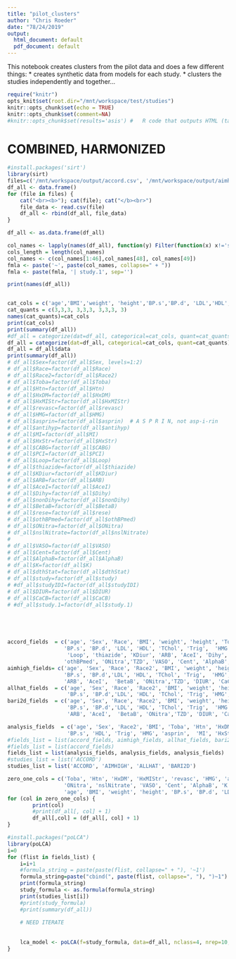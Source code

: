 ```yaml
---
title: "pilot_clusters"
author: "Chris Roeder"
date: "78/24/2019"
output:
  html_document: default
  pdf_document: default
---
```


This notebook creates clusters from the pilot data and does a few different things:
    * creates synthetic data from models for each study.
    * clusters the studies independently and together...

```r
require("knitr")
opts_knit$set(root.dir="/mnt/workspace/test/studies")
knitr::opts_chunk$set(echo = TRUE)
knitr::opts_chunk$set(comment=NA)
#knitr::opts_chunk$set(results='asis') #   R code that outputs HTML (table1) needs NOT to have its output sourrounded with <pre> etc.

```


# COMBINED, HARMONIZED
```r
#install.packages('sirt')
library(sirt)
files=c('/mnt/workspace/output/accord.csv', '/mnt/workspace/output/aimhigh.csv', '/mnt/workspace/output/allhat.csv', '/mnt/workspace/output/bari2d.csv')
df_all <- data.frame()
for (file in files) {
    cat("<br><b>"); cat(file); cat("</b><br>")
    file_data <- read.csv(file)
    df_all <- rbind(df_all, file_data)
}

df_all <- as.data.frame(df_all)

col_names <- lapply(names(df_all), function(y) Filter(function(x) x!='studyIDI' && x!='study.1' && x!='character(0)', y))
cols_length = length(col_names)
col_names <- c(col_names[1:46],col_names[48], col_names[49])
fmla <- paste('~', paste(col_names, collapse=" + "))
fmla <- paste(fmla, '| study.1', sep='')

print(names(df_all))


cat_cols = c('age','BMI','weight', 'height','BP.s','BP.d', 'LDL','HDL','TChol', 'Trig')
cat_quants = c(3,3,3, 3,3,3, 3,3,3, 3)
names(cat_quants)=cat_cols
print(cat_cols)
print(summary(df_all))
#df_all = categorize(dat=df_all, categorical=cat_cols, quant=cat_quants, lowest=1)
df_all = categorize(dat=df_all, categorical=cat_cols, quant=cat_quants)
df_all = df_all$data
print(summary(df_all))
# df_all$Sex=factor(df_all$Sex, levels=1:2)
# df_all$Race=factor(df_all$Race)
# df_all$Race2=factor(df_all$Race2)
# df_all$Toba=factor(df_all$Toba)
# df_all$Htn=factor(df_all$Htn)
# df_all$HxDM=factor(df_all$HxDM)
# df_all$HxMIStr=factor(df_all$HxMIStr)
# df_all$revasc=factor(df_all$revasc)
# df_all$HMG=factor(df_all$HMG)
# df_all$asprin=factor(df_all$asprin)  # A S P R I N, not asp-i-rin
# df_all$antihyp=factor(df_all$antihyp)
# df_all$MI=factor(df_all$MI)
# df_all$HxStr=factor(df_all$HxStr)
# df_all$CABG=factor(df_all$CABG)
# df_all$PCI=factor(df_all$PCI)
# df_all$Loop=factor(df_all$Loop)
# df_all$thiazide=factor(df_all$thiazide)
# df_all$KDiur=factor(df_all$KDiur)
# df_all$ARB=factor(df_all$ARB)
# df_all$AceI=factor(df_all$AceI)
# df_all$Dihy=factor(df_all$Dihy)
# df_all$nonDihy=factor(df_all$nonDihy)
# df_all$BetaB=factor(df_all$BetaB)
# df_all$rese=factor(df_all$rese)
# df_all$othBPmed=factor(df_all$othBPmed)
# df_all$ONitra=factor(df_all$ONitra)
# df_all$nslNitrate=factor(df_all$nslNitrate)
# 
# df_all$VASO=factor(df_all$VASO)
# df_all$Cent=factor(df_all$Cent)
# df_all$AlphaB=factor(df_all$AlphaB)
# df_all$K=factor(df_all$K)
# df_all$dthStat=factor(df_all$dthStat)
# df_all$study=factor(df_all$study)
# #df_all$studyIDI=factor(df_all$studyIDI)
# df_all$DIUR=factor(df_all$DIUR)
# df_all$CaCB=factor(df_all$CaCB)
# #df_all$study.1=factor(df_all$study.1)






```

```r

accord_fields  = c('age', 'Sex', 'Race', 'BMI', 'weight', 'height', 'Toba', 'Htn', 'HxDM', 
                  'BP.s', 'BP.d', 'LDL', 'HDL', 'TChol', 'Trig',  'HMG', 'asprin',  'MI', 'HxStr', 'CABG', 'PCI',
                   'Loop', 'thiazide', 'KDiur', 'ARB', 'AceI', 'Dihy', 'nonDihy', 'BetaB', 'rese', 
                  'othBPmed', 'ONitra','TZD', 'VASO', 'Cent', 'AlphaB', 'K')
aimhigh_fields= c('age', 'Sex', 'Race', 'Race2', 'BMI', 'weight', 'height', 'Toba', 'Htn', 'HxDM', 
                  'BP.s', 'BP.d','LDL', 'HDL', 'TChol', 'Trig',  'HMG', 'asprin', 'MI', 'HxStr', 'CABG', 'PCI', 
                  'ARB', 'AceI',  'BetaB', 'ONitra','TZD', 'DIUR', 'CaCB')
allhat_fields  = c('age', 'Sex', 'Race', 'Race2', 'BMI', 'weight', 'height', 'Toba', 'Htn', 'HxDM',
                   'BP.s', 'BP.d','LDL', 'HDL', 'TChol', 'Trig', 'HMG', 'asprin',  'MI', 'HxStr', 'CABG', 'PCI',    'antihyp')
bari2d_fields  = c('age', 'Sex', 'Race', 'Race2', 'BMI', 'weight', 'height', 'Toba', 'Htn', 'HxDM',
                   'BP.s', 'BP.d','LDL', 'HDL', 'TChol', 'Trig',  'HMG', 'asprin', 'MI', 'HxStr', 'CABG', 'PCI',
                   'ARB', 'AceI',  'BetaB', 'ONitra','TZD', 'DIUR', 'CaCB')

analysis_fields  = c('age', 'Sex', 'Race2', 'BMI', 'Toba', 'Htn', 'HxDM',
                   'BP.s', 'HDL', 'Trig', 'HMG', 'asprin',  'MI', 'HxStr', 'CABG', 'PCI',    'antihyp')
#fields_list = list(accord_fields, aimhigh_fields, allhat_fields, bari2d_fields)
#fields_list = list(accord_fields)
fields_list = list(analysis_fields, analysis_fields, analysis_fields)
#studies_list = list('ACCORD') 
studies_list = list('ACCORD', 'AIMHIGH', 'ALLHAT', 'BARI2D')

zero_one_cols = c('Toba', 'Htn', 'HxDM', 'HxMIStr', 'revasc', 'HMG', 'asprin', 'MI', 'HxStr', 'CABG', 'PCI', 'Loop', 'thiazide', 'KDiur', 'ARB', 'AceI', 'Dihy', 'nonDihy','BetaB', 'rese', 'othBPmed',
                  'ONitra', 'nslNitrate', 'VASO', 'Cent', 'AlphaB', 'K', 'dthStat', 'DIUR', 'CaCB',
                  'age', 'BMI', 'weight', 'height', 'BP.s', 'BP.d', 'LDL', 'HDL', 'TChol', 'Trig', 'antihyp','TZD')
for (col in zero_one_cols) {
        print(col)
        #print(df_all[, col] + 1)
        df_all[,col] = (df_all[, col] + 1)
}
```



```r
#install.packages("poLCA")
library(poLCA)
i=0
for (flist in fields_list) {
    i=i+1
    #formula_string = paste(paste(flist, collapse=" + "), '~1')
    formula_string=paste("cbind(", paste(flist, collapse=", "), ")~1")
    print(formula_string)
    study_formula <- as.formula(formula_string)
    print(studies_list[i])
    #print(study_formula)
    #print(summary(df_all))
    
    # NEED ITERATE
    
    
    lca_model <- poLCA(f=study_formula, data=df_all, nclass=4, nrep=10, na.rm=T, graphs=T)
}

```
